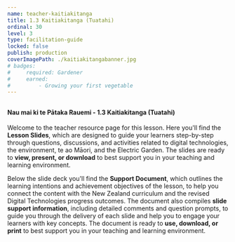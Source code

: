 ```yaml
---
name: teacher-kaitiakitanga
title: 1.3 Kaitiakitanga (Tuatahi)
ordinal: 30
level: 3
type: facilitation-guide
locked: false
publish: production
coverImagePath: ./kaitiakitangabanner.jpg
# badges:
#     required: Gardener
#     earned:
#         - Growing your first vegetable
---
```



##

#### **Nau mai ki te Pātaka Rauemi - 1.3 Kaitiakitanga (Tuatahi)**

Welcome to the teacher resource page for this lesson. Here you'll find the **Lesson Slides**, which are designed to guide your learners step-by-step through questions, discussions, and activities related to digital technologies, the environment, te ao Māori, and the Electric Garden. The slides are ready to **view, present, or download** to best support you in your teaching and learning environment.

Below the slide deck you'll find the **Support Document**, which outlines the learning intentions and achievement objectives of the lesson, to help you connect the content with the New Zealand curriculum and the revised Digital Technologies progress outcomes. The document also compiles **slide support information**, including detailed comments and question prompts, to guide you through the delivery of each slide and help you to engage your learners with key concepts. The document is ready to **use, download, or print** to best support you in your teaching and learning environment.

###

<GoogleSlides
    title="1.3 Lesson Slides"
    googleId="2PACX-1vSeQL14-_nFVYQr4yYOmhz4WRJDd_K0_Rb4EtIMGtbXOnUPWB3Vd_Ls7UjhesdVE9P_nnCrVoWfMq0p"
    googlePdfId="1P05eIIWFnIQSR1HugZ_YKDX3oiNkb7SegN6HGfbLwP4"
/>

###

<GoogleDocs
    title="1.3 Support Document"
    googleId="2PACX-1vTBvf33MJrgM1Hp4vCdMyrlr0HX84T_4b-3iLi-Rh-gm7Xni8vmTN5MNWqTFVTJL0x35x_8dbuET6Pk"
    googlePdfId="1_Vp1HKje_4w5dX-ejIyawHkZTsSI4FqHRbNtMdA3zMc"
/>
